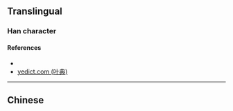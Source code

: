 {{also|洛}}
{{character info/new}}
==Translingual==

===Han character===
{{Han char|rn=85|rad=水|as=06|sn=10|four=|canj=HRE|ids=⿱各水}}

====References====
* {{Han ref|kx=0620.160|dkj=17384|hdz=31601.021|uh=6D1C|ud=27932}}
* [http://yedict.com/htm/6D/6D1C.htm yedict.com (叶典)]

----

==Chinese==
{{zh-see|洛|v}}